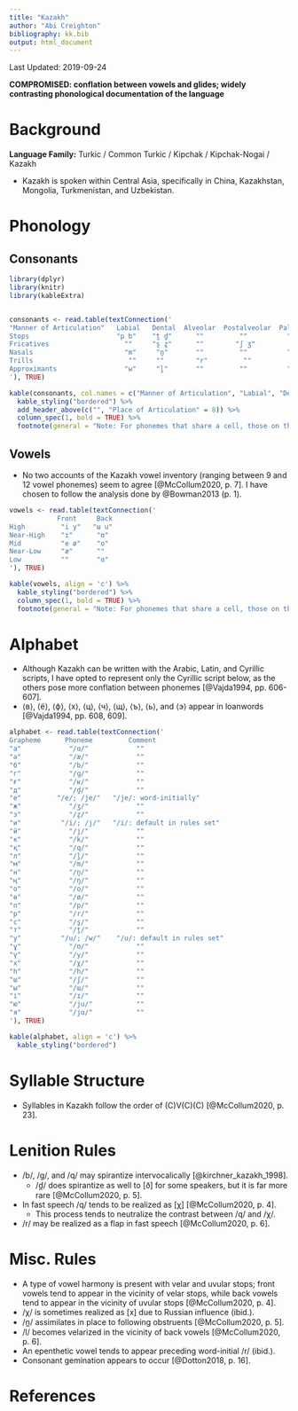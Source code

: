 ```yaml
---
title: "Kazakh"
author: "Abi Creighton"
bibliography: kk.bib
output: html_document
---
```


Last Updated: 2019-09-24

**COMPROMISED: conflation between vowels and glides; widely contrasting phonological documentation of the language**

# Background

**Language Family:** Turkic / Common Turkic / Kipchak / Kipchak-Nogai / Kazakh

* Kazakh is spoken within Central Asia, specifically in China, Kazakhstan, Mongolia, Turkmenistan, and Uzbekistan.

# Phonology

## Consonants

```r

library(dplyr)
library(knitr)
library(kableExtra)


consonants <- read.table(textConnection('
"Manner of Articulation"   Labial   Dental  Alveolar  Postalveolar  Palatal  Velar   Uvular  Glottal
Stops                      "p b"    "t̪ d̪"      ""         ""          ""    "k  ɡ"    "q"      ""
Fricatives                   ""     "s̪ z̪"      ""        "ʃ ʒ"         ""      ""      "χ ʁ"   "h"
Nasals                       "m"     "n̪"       ""         ""          ""      "ŋ"      ""      ""
Trills                        ""     ""        "r"         ""          ""      ""       ""     ""
Approximants                 "w"     "l̪"       ""         ""          "j"     ""       ""      ""
'), TRUE)

kable(consonants, col.names = c("Manner of Articulation", "Labial", "Dental", "Alveolar", "Postalveolar", "Palatal", "Velar", "Uvular", "Glottal"), align = 'c') %>%
  kable_styling("bordered") %>%
  add_header_above(c("", "Place of Articulation" = 8)) %>%
  column_spec(1, bold = TRUE) %>%
  footnote(general = "Note: For phonemes that share a cell, those on the left are voiceless and those on the right are voiced.", general_title = "")
```

## Vowels

* No two accounts of the Kazakh vowel inventory (ranging between 9 and 12 vowel phonemes) seem to agree [@McCollum2020, p. 7]. I have chosen to follow the analysis done by @Bowman2013 (p. 1).

```r

vowels <- read.table(textConnection('
            Front     Back
High         "i y"   "ɯ u"
Near-High    "ɪ"      "ʊ"
Mid          "e ø"    "o"
Near-Low     "æ"      ""
Low          ""       "ɑ"
'), TRUE)

kable(vowels, align = 'c') %>%
  kable_styling("bordered") %>%
  column_spec(1, bold = TRUE) %>%
  footnote(general = "Note: For phonemes that share a cell, those on the left are unrounded and those on the right are rounded.", general_title = "")
```

# Alphabet

* Although Kazakh can be written with the Arabic, Latin, and Cyrillic scripts, I have opted to represent only the Cyrillic script below, as the others pose more conflation between phonemes [@Vajda1994, pp. 606-607].
* ⟨в⟩, ⟨ё⟩, ⟨ф⟩, ⟨х⟩, ⟨ц⟩, ⟨ч⟩, ⟨щ⟩, ⟨ъ⟩, ⟨ь⟩, and ⟨э⟩ appear in loanwords [@Vajda1994, pp. 608, 609].

```r

alphabet <- read.table(textConnection('
Grapheme      Phoneme         Comment                        
"а"            "/ɑ/"            ""                
"ә"            "/æ/"            ""               
"б"            "/b/"            ""               
"г"            "/ɡ/"            ""               
"ғ"            "/ʁ/"            ""               
"д"            "/d̪/"            ""               
"е"         "/e/; /je/"   "/je/: word-initially"               
"ж"            "/ʒ/"            ""              
"з"            "/z̪/"            ""               
"и"          "/i/; /j/"   "/i/: default in rules set"                   
"й"            "/j/"            ""                   
"к"            "/k/"            ""                
"қ"            "/q/"            ""              
"л"            "/l̪/"            ""               
"м"            "/m/"            ""             
"н"            "/n̪/"            ""               
"ң"            "/ŋ/"            ""               
"о"            "/o/"            ""               
"ө"            "/ø/"            ""               
"п"            "/p/"            ""               
"р"            "/r/"            ""               
"с"            "/s̪/"            ""                
"т"            "/t̪/"            ""              
"у"          "/u/; /w/"    "/u/: default in rules set"                  
"ұ"            "/ʊ/"            ""               
"ү"            "/y/"            ""               
"х"            "/χ/"            ""               
"һ"            "/h/"            ""               
"ш"            "/ʃ/"            ""               
"ы"            "/ɯ/"            ""               
"і"            "/ɪ/"            ""               
"ю"            "/ju/"           ""               
"я"            "/jɑ/"           ""               
'), TRUE)

kable(alphabet, align = 'c') %>%
  kable_styling("bordered")
```

# Syllable Structure

* Syllables in Kazakh follow the order of (C)V(C)(C) [@McCollum2020, p. 23].

# Lenition Rules

* /b/, /ɡ/, and /q/ may spirantize intervocalically [@kirchner_kazakh_1998].
    - /d̪/ does spirantize as well to [ð] for some speakers, but it is far more rare [@McCollum2020, p. 5].
* In fast speech /q/ tends to be realized as [χ] [@McCollum2020, p. 4].
    - This process tends to neutralize the contrast between /q/ and /χ/.
* /r/ may be realized as a flap in fast speech [@McCollum2020, p. 6].

# Misc. Rules

* A type of vowel harmony is present with velar and uvular stops; front vowels tend to appear in the vicinity of velar stops, while back vowels tend to appear in the vicinity of uvular stops [@McCollum2020, p. 4].
* /χ/ is sometimes realized as [x] due to Russian influence (ibid.).
* /n̪/ assimilates in place to following obstruents [@McCollum2020, p. 5].
* /l/ becomes velarized in the vicinity of back vowels [@McCollum2020, p. 6].
* An epenthetic vowel tends to appear preceding word-initial /r/ (ibid.).
* Consonant gemination appears to occur [@Dotton2018, p. 16].

# References

